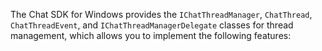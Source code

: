 <PlatformWrapper platform="windows">

The Chat SDK for Windows provides the `IChatThreadManager`, `ChatThread`, `ChatThreadEvent`, and `IChatThreadManagerDelegate` classes for thread management, which allows you to implement the following features:

</PlatformWrapper>